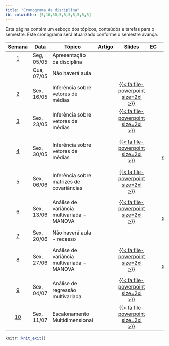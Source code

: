 ```yaml
---
title: "Cronograma da disciplina"
tbl-colwidths: [5,10,30,5,5,5,5,5,5,5]
---
```


Esta página contém um esboço dos tópicos, conteúdos e tarefas para o semestre. Este cronograma será atualizado conforme o semestre avança.

<!-- https://fontawesome.com/search?o=r&m=free -->
<!-- https://jpswalsh.github.io/academicons/ -->


<!-- [{{< fa file-pdf size=2xl >}}](/weeks/week-1.html#prepare){aria-label="Week 1 summary"}  |  [️](/slides/lec-1.html "Lecture slides"){aria-label="Lecture 1 slides"}  |       [{{< fa laptop-file size=2xl >}}](/ae/ae-0-movies.html "Application exercise"){aria-label="Application Exercise 0 instructions"} -->

<!-- {{< fa brands r-project size=2xl >}}  -  scripts -->
<!-- {{< fa file-powerpoint size=2xl >}}   -  slides -->
<!-- {{< fa laptop-file size=2xl >}}  -  estudo de caso -->
<!-- {{< fa file-pdf size=2xl >}}  -  artigo -->
<!-- {{< fa table size=2xl >}}  -  tabelas estatisticas -->
<!-- {{< fa-solid fa-file-lines size=2xl >}}  -  exercicios -->

::: column-screen-inset-right
| Semana | Data | Tópico | Artigo | Slides |EC |LE |Script  | Avaliação | Projeto |
|:------:|--------|--------|:------:|:------:|:------:|:------:|:------:|:------:|:------:|
|  [1](programacao/semana-1.html)  | Seg, 05/05 | Apresentação da disciplina |  |  |  |  | | 
|  | Qua, 07/05 | Não haverá aula | |  | | | | | |
|  [2](programacao/semana-2.html)  | Sex, 16/05 | Inferência sobre vetores de médias | | [{{< fa file-powerpoint size=2xl >}}](/aulas/Inferencias_Medias/Teste_medias.html "Inferência sobre vetores de médias"){aria-label="Inferência sobre vetores de médias"} | | | | | |
|  [3](programacao/semana-3.html)  | Sex, 23/05 | Inferência sobre vetores de médias | | [{{< fa file-powerpoint size=2xl >}}](/aulas/Inferencias_Medias/Teste_medias.html#/região-de-confiança-do-vetor-de-médias "Inferência sobre vetores de médias"){aria-label="Inferência sobre vetores de médias"} | | | | | |
|  [4](programacao/semana-4.html)  | Sex, 30/05 | Inferência sobre vetores de médias | | [{{< fa file-powerpoint size=2xl >}}](/aulas/Inferencias_Medias/Teste_medias.html#/testes-para-duas-populações "Testes para duas populações"){aria-label="Testes para duas populações"} | |[{{< fa file-lines size=2xl >}}️   ](/exercicios/lista01.html "Lista de Exercícios 01"){aria-label="Lista de Exercícios 01"} | | | |
|  [5](programacao/semana-5.html)  | Sex, 06/06 | Inferência sobre matrizes de covariâncias | | [{{< fa file-powerpoint size=2xl >}}](/aulas/Inferencia_Covariancias/Teste_covariancias.html#/teste-para-uma-covariância-específica-4 "Testes para matrizes de covariâncias"){aria-label="Testes para matrizes de covariâncias"} | | | | | |
|  [6](programacao/semana-6.html)  | Sex, 13/06 | Análise de variância multivariada - MANOVA  | | [{{< fa file-powerpoint size=2xl >}}](/aulas/Manova/manova.html#/manova-uma-generalização-da-anova "MANOVA"){aria-label="MANOVA"} | |[{{< fa file-lines size=2xl >}}](/exercicios/lista02.html "Lista de Exercícios 02"){aria-label="Lista de Exercícios 02"} | | | |
|  [7](programacao/semana-7.html)  | Sex, 20/06 | Não haverá aula - recesso  | |  | || | | |
|  [8](programacao/semana-8.html)  | Sex, 27/06 | Análise de variância multivariada - MANOVA  | | [{{< fa file-powerpoint size=2xl >}}](/aulas/Manova/manova.html#/intervalos-simultâneos-de-confiança-para-efeitos-de-tratamento "Intervalo de confiança simultâneos"){aria-label="Intervalo de confiança simultâneos"} | |[{{< fa file-lines size=2xl >}}](/exercicios/lista03.html "Lista de Exercícios 03"){aria-label="Lista de Exercícios 03"} | | | |
|  [9](programacao/semana-9.html)  | Sex, 04/07 | Análise de regressão multivariada  | | [{{< fa file-powerpoint size=2xl >}}](/aulas/Regressao_Multivariada/regressao.html#/generalizando "Análise de regressão multivariada"){aria-label="Análise de regressão multivariada"} | | | | | |
|  [10](programacao/semana-10.html)  | Sex, 11/07 | Escalonamento Multidimensional  | | [{{< fa file-powerpoint size=2xl >}}](/aulas/Escalonamento/escalonamento.html "Escalonamento Multidimensional"){aria-label="Escalonamento Multidimensional"} | | | | | |
:::

```r
knitr::knit_exit()
```

